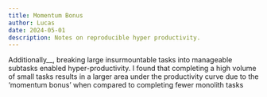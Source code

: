 ```yaml
---
title: Momentum Bonus
author: Lucas
date: 2024-05-01
description: Notes on reproducible hyper productivity.
---
```


Additionally__, breaking large insurmountable tasks into manageable subtasks enabled hyper-productivity. I found that completing a high volume of small tasks results in a larger area under the productivity curve due to the ‘momentum bonus’ when compared to completing fewer monolith tasks 